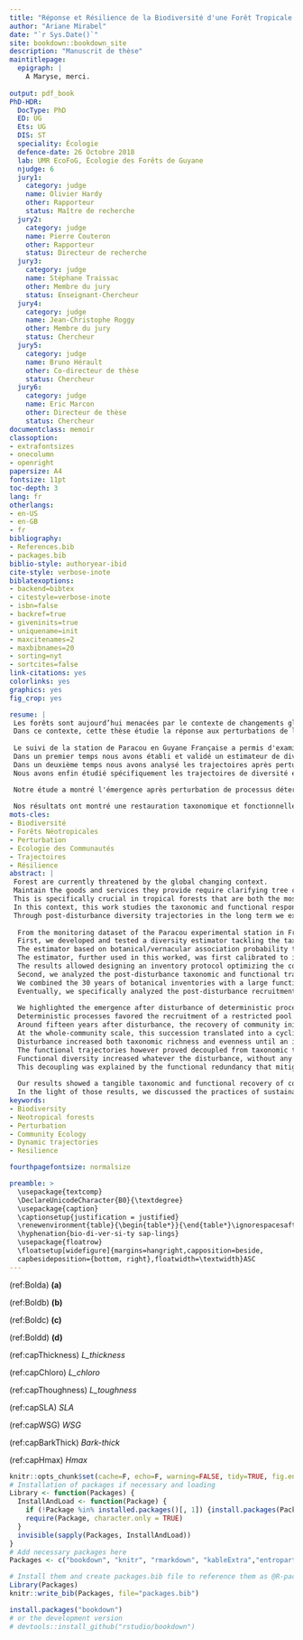 ```yaml
--- 
title: "Réponse et Résilience de la Biodiversité d'une Forêt Tropicale après Perturbation"
author: "Ariane Mirabel"
date: "`r Sys.Date()`"
site: bookdown::bookdown_site
description: "Manuscrit de thèse"
maintitlepage:
  epigraph: |
    A Maryse, merci.
    
output: pdf_book
PhD-HDR:
  DocType: PhD
  ED: UG
  Ets: UG
  DIS: ST
  speciality: Écologie
  defence-date: 26 Octobre 2018
  lab: UMR EcoFoG, Écologie des Forêts de Guyane
  njudge: 6
  jury1:
    category: judge
    name: Olivier Hardy
    other: Rapporteur
    status: Maître de recherche
  jury2:
    category: judge
    name: Pierre Couteron
    other: Rapporteur
    status: Directeur de recherche
  jury3:
    category: judge
    name: Stéphane Traissac
    other: Membre du jury
    status: Enseignant-Chercheur
  jury4:
    category: judge
    name: Jean-Christophe Roggy
    other: Membre du jury
    status: Chercheur
  jury5:
    category: judge
    name: Bruno Hérault
    other: Co-directeur de thèse
    status: Chercheur
  jury6:
    category: judge
    name: Eric Marcon
    other: Directeur de thèse
    status: Chercheur
documentclass: memoir
classoption:
- extrafontsizes
- onecolumn
- openright
papersize: A4
fontsize: 11pt
toc-depth: 3
lang: fr
otherlangs:
- en-US
- en-GB
- fr
bibliography: 
- References.bib
- packages.bib
biblio-style: authoryear-ibid
cite-style: verbose-inote
biblatexoptions:
- backend=bibtex
- citestyle=verbose-inote
- isbn=false
- backref=true
- giveninits=true
- uniquename=init
- maxcitenames=2
- maxbibnames=20
- sorting=nyt
- sortcites=false
link-citations: yes
colorlinks: yes
graphics: yes
fig_crop: yes

resume: |
 Les forêts sont aujourd’hui menacées par le contexte de changements globaux actuel. Préserver les biens et services qu’elles rendent nécessite de clarifier la réponse de la diversité des communautés d’arbres aux perturbations, dont dépend le fonctionnement, le maintien et la résilience des forêts. Cela s’impose spécifiquement en forêt tropicale, qui sont les régions à la fois les plus menacées et celles aux enjeux économiques, sociaux et environnementaux les plus importants.
 Dans ce contexte, cette thèse étudie la réponse aux perturbations de la diversité taxonomique et fonctionnelle d’une communauté en forêt Néotropicale. Par l’étude des trajectoires de diversité sur le long terme nous avons cherché à déterminer les processus écologiques sous-jacents la réponse des communautés après perturbation, à expliciter les aspects taxonomiques et fonctionnels de la restauration, et enfin à discuter de perspectives de gestion et de modélisation de la dynamique forestière.
 
 Le suivi de la station de Paracou en Guyane Française a permis d'examiner la réponse des communautés tropicales de façon exhaustive sur 30 années après un gradient de perturbation.
 Dans un premier temps nous avons établi et validé un estimateur de diversité fiable, permettant de pallier les incertitudes de détermination inhérentes aux inventaires forestiers et aux bases de données fonctionnelles. L'estimateur se base sur les probabilités d'associations entre noms vernaculaires et noms botaniques pour propager les incertitudes taxonomiques aux mesures de diversité. L’estimateur de diversité, employé dans la suite de ce travail, a tout d'abord été calibré pour obtenir une estimation de la diversité la plus précise possible en fonction des données disponibles. Par ailleurs l'estimateur a été appliqué au cas des inventaires forestiers pré-exploitation pour tester la validité de la méthode et proposer un protocole d'inventaire optimisant le coût et la précision de ces inventaires.
 Dans un deuxième temps nous avons analysé les trajectoires après perturbation de diversité, de composition, et de redondance taxonomique et fonctionnelle des communautés. Ces analyses ont été conduites à partir des inventaires botaniques et d'un large jeu de données fonctionnel comprenant des traits des feuilles, du bois et des traits d'histoire de vie. 
 Nous avons enfin étudié spécifiquement les trajectoires de diversité et de composition des communautés recrutées après perturbation, et leurs similarités par rapport aux communautés initiales.

 Notre étude a montré l'émergence après perturbation de processus déterministes régissant la réponse taxonomique et fonctionnelle des communautés. Ces processus favorisent le recrutement d'un pool restreint de pionnières, identique pour toutes les communautés et les intensités de perturbation. Une quinzaine d’années après perturbation, la restauration des communautés initiales s’est engagée avec le retour des processus stochastiques régissant la diversité des forêts non perturbées. A l'échelle de la communauté, ces processus se sont traduits par une modification cyclique de la composition taxonomique avec un retour à la composition et à la diversité initiales et avec le maintien des différences entre communautés. La richesse et l'équitabilité taxonomiques ont augmenté après perturbation jusqu’à un seuil d’intensité au-delà duquel, conformément à la théorie des perturbations intermédiaires, la richesse taxonomique diminue et la dominance des pionnières augmente de façon persistante. Les trajectoires fonctionnelles en revanches se sont montrées décorrélées des trajectoires taxonomiques, avec une augmentation de la diversité quelle que soit la perturbation sans seuil d’intensité et convergentes dans l’espace fonctionnel sans différence marquée entre les communautés. Ce découplage entre les trajectoires taxonomiques et fonctionnelles a pu s’expliquer par la redondance fonctionnelle des communautés, atténuant l’impact fonctionnel des perturbations.
 
 Nos résultats ont montré une restauration taxonomique et fonctionnelle tangible des communautés, mais d’une durée de plusieurs décennies. A la lumière de ces résultats nous proposons une discussion sur la possibilité d'une exploitation durable des forêts et de nouvelles perspectives de modélisation de la diversité.\newline
mots-cles:
- Biodiversité
- Forêts Néotropicales
- Perturbation
- Ecologie des Communautés
- Trajectoires
- Résilience
abstract: |
 Forest are currently threatened by the global changing context.
 Maintain the goods and services they provide require clarifying tree community diversity response to disturbance, that determine forest functioning, maintenance and resilience.
 This is specifically crucial in tropical forests that are both the most threatened regions and those with the highest environmental, social and economic stakes.
 In this context, this work studies the taxonomic and functional response to disturbance of a Neotropical community.
 Through post-disturbance diversity trajectories in the long term we examined the ecological processes underlying community response to disturbance, explicit the taxonomic and functional aspects of community recovery, and eventually discussed some perspectives for forest management and modeling.\newline
 
  From the monitoring dataset of the Paracou experimental station in French Guiana we examined tree community response to disturbance over the thirty years following a disturbance gradient. 
  First, we developed and tested a diversity estimator tackling the taxonomic uncertainties of forest inventories and improving the accuracy of biodiversity surveys. 
  The estimator based on botanical/vernacular association probability to account of taxonomic uncertainties in various diversity measurement framework.
  The estimator, further used in this worked, was first calibrated to improve the estimation accuracy and was then validated with real forest inventories.
  The results allowed designing an inventory protocol optimizing the cost of inventories and the accuracy of the diversity measure.
  Second, we analyzed the post-disturbance taxonomic and functional trajectories of diversity, composition and redundant at the scale of the whole community. 
  We combined the 30 years of botanical inventories with a large functional dataset encompassing key leaf, root, wood and life-history functional traits.
  Eventually, we specifically analyzed the post-disturbance recruitment processes and the diversity and composition succession.\newline
  
  We highlighted the emergence after disturbance of deterministic processes driving community taxonomic and functional response to disturbance. 
  Deterministic processes favored the recruitment of a restricted pool of pioneer species, similar for to all communities and disturbance intensity.
  Around fifteen years after disturbance, the recovery of community initial characteristics started with the recovery of stochastic processes driving non-disturbed communities.
  At the whole-community scale, this succession translated into a cyclic trajectory of taxonomic composition leading to a recovery of the pre-disturbance composition and a maintenance of differences among communities.
  Disturbance increased both taxonomic richness and evenness until an intensity threshold above which, in accordance with the Intermediate Disturbance Hypothesis, the taxonomic richness decreased and the pioneers became persistently dominant.
  The functional trajectories however proved decoupled from taxonomic trajectories. 
  Functional diversity increased whatever the disturbance, without any intensity threshold, and functional composition trajectories converged in the functional space without marked differences among communities. 
  This decoupling was explained by the functional redundancy that mitigated the functional impact of disturbance and proved to be the slow parameter of tropical forest recovery.\newline
  
  Our results showed a tangible taxonomic and functional recovery of communities after the gradient of disturbance but this recovery proved decades-long. 
  In the light of those results, we discussed the practices of sustainable forest management and several perspectives of forest diversity modeling.
keywords:
- Biodiversity
- Neotropical forests
- Perturbation
- Community Ecology
- Dynamic trajectories
- Resilience

fourthpagefontsize: normalsize

preamble: >
  \usepackage{textcomp}
  \DeclareUnicodeCharacter{B0}{\textdegree}
  \usepackage{caption}
  \captionsetup{justification = justified}
  \renewenvironment{table}{\begin{table*}}{\end{table*}\ignorespacesafterend}
  \hyphenation{bio-di-ver-si-ty sap-lings}
  \usepackage{floatrow}
  \floatsetup[widefigure]{margins=hangright,capposition=beside,
  capbesideposition={bottom, right},floatwidth=\textwidth}ASC
---
```



(ref:Bolda) **(a)**

(ref:Boldb) **(b)**

(ref:Boldc) **(c)**

(ref:Boldd) **(d)**

(ref:capThickness) *L_thickness*

(ref:capChloro) *L_chloro*

(ref:capThoughness) *L_toughness*

(ref:capSLA) *SLA*

(ref:capWSG) *WSG*

(ref:capBarkThick) *Bark-thick*

(ref:capHmax) *Hmax*

<!-- knitr and R options (packages, ...) --> 
```r
knitr::opts_chunk$set(cache=F, echo=F, warning=FALSE, tidy=TRUE, fig.env='figure*', out.width='100%', fig.asp=.75, fig.align='center',echo=F)
# Installation of packages if necessary and loading
Library <- function(Packages) {
  InstallAndLoad <- function(Package) {
    if (!Package %in% installed.packages()[, 1]) {install.packages(Package)}
    require(Package, character.only = TRUE)
  }
  invisible(sapply(Packages, InstallAndLoad))
}
# Add necessary packages here
Packages <- c("bookdown", "knitr", "rmarkdown", "kableExtra","entropart","shape")

# Install them and create packages.bib file to reference them as @R-package
Library(Packages)
knitr::write_bib(Packages, file="packages.bib")
```

```r
install.packages("bookdown")
# or the development version
# devtools::install_github("rstudio/bookdown")
```

\mainmatter
 
